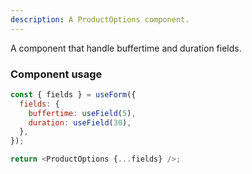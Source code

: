 ```yaml
---
description: A ProductOptions component.
---
```


A component that handle buffertime and duration fields.

### Component usage

```js
const { fields } = useForm({
  fields: {
    buffertime: useField(5),
    duration: useField(30),
  },
});

return <ProductOptions {...fields} />;
```
